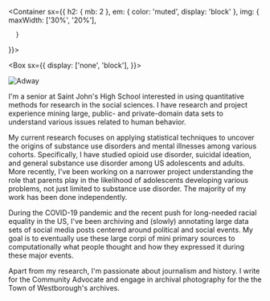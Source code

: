 
<Container
  sx={{
    h2: { mb: 2 },
    em: { color: 'muted', display: 'block' },
    img: {
        maxWidth: ['30%', '20%'],
        
      }
  }}>


<Box sx={{
  display: ['none', 'block'],
}}>


![Adway](/adway.png)

</Box>


<div>


I'm a senior at Saint John's High School interested in using quantitative methods for research in the social sciences. I have research and project experience mining large, public- and private-domain data sets to understand various issues related to human behavior.

My current research focuses on applying statistical techniques to uncover the origins of substance use disorders and mental illnesses among various cohorts. Specifically, I have studied opioid use disorder, suicidal ideation, and general substance use disorder among US adolescents and adults. More recently, I've been working on a narrower project understanding the role that parents play in the likelihood of adolescents developing various problems, not just limited to substance use disorder. The majority of my work has been done independently.

During the COVID-19 pandemic and the recent push for long-needed racial equality in the US, I've been archiving and (slowly) annotating large data sets of social media posts centered around political and social events. My goal is to eventually use these large corpi of mini primary sources to computationally what people thought and how they expressed it during these major events.

Apart from my research, I'm passionate about journalism and history. I write for the Community Advocate and engage in archival photography for the the Town of Westborough's archives.

</div>


</Container>

